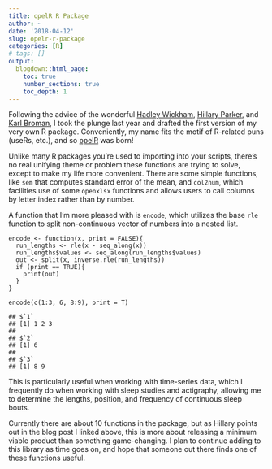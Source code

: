 ```yaml
---
title: opelR R Package
author: ~
date: '2018-04-12'
slug: opelr-r-package
categories: [R]
# tags: []
output:
  blogdown::html_page:
    toc: true
    number_sections: true
    toc_depth: 1
---
```


Following the advice of the wonderful [Hadley Wickham](http://r-pkgs.had.co.nz/), [Hillary Parker](https://hilaryparker.com/2014/04/29/writing-an-r-package-from-scratch/), and [Karl Broman](http://kbroman.org/pkg_primer/), I took the plunge last year and drafted the first version of my very own R package. Conveniently, my name fits the motif of R-related puns (useRs, etc.), and so [opelR](https://github.com/opelr/opelR) was born!

Unlike many R packages you're used to importing into your scripts, there's no real unifying theme or problem these functions are trying to solve, except to make my life more convenient. There are some simple functions, like `sem` that computes standard error of the mean, and `col2num`, which facilities use of some `openxlsx` functions and allows users to call columns by letter index rather than by number.

A function that I'm more pleased with is `encode`, which utilizes the base `rle` function to split non-continuous vector of numbers into a nested list.

```
encode <- function(x, print = FALSE){
  run_lengths <- rle(x - seq_along(x))
  run_lengths$values <- seq_along(run_lengths$values)
  out <- split(x, inverse.rle(run_lengths))
  if (print == TRUE){
    print(out)
  }
}

encode(c(1:3, 6, 8:9), print = T)
```

```
## $`1`
## [1] 1 2 3
## 
## $`2`
## [1] 6
## 
## $`3`
## [1] 8 9
```

This is particularly useful when working with time-series data, which I frequently do when working with sleep studies and actigraphy, allowing me to determine the lengths, position, and frequency of continuous sleep bouts.

Currently there are about 10 functions in the package, but as Hillary points out in the blog post I linked above, this is more about releasing a minimum viable product than something game-changing. I plan to continue adding to this library as time goes on, and hope that someone out there finds one of these functions useful.